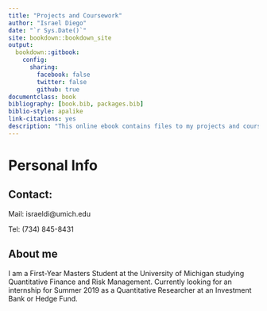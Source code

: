 ```yaml
--- 
title: "Projects and Coursework"
author: "Israel Diego"
date: "`r Sys.Date()`"
site: bookdown::bookdown_site
output: 
  bookdown::gitbook:
    config:
      sharing:
        facebook: false
        twitter: false
        github: true
documentclass: book
bibliography: [book.bib, packages.bib]
biblio-style: apalike
link-citations: yes
description: "This online ebook contains files to my projects and course work."
---
```

# Personal Info

## Contact:

Mail: israeldi@umich.edu

Tel: (734) 845-8431

## About me

I am a First-Year Masters Student at the University of Michigan studying 
Quantitative Finance and Risk Management. Currently looking for an internship 
for Summer 2019 as a Quantitative Researcher at an Investment Bank or Hedge Fund.